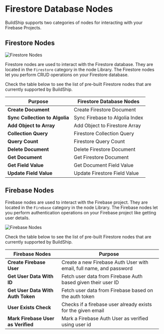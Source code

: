 # Firestore Database Nodes


BuildShip supports two categories of nodes for interacting with your Firebase Projects.

## Firestore Nodes

<Image src={firestoreList} alt='Firestore Nodes' width={1200} />

Firestore nodes are used to interact with the Firestore database. They are located in the `Firestore` category in the
node Library. The Firestore nodes let you perform CRUD operations on your Firestore database.

Check the table below to see the list of pre-built Firestore nodes that are currently supported by BuildShip.

| Purpose                        | Firestore Database Nodes       |
| ------------------------------ | ------------------------------ |
| **Create Document**            | Create Firestore Document      |
| **Sync Collection to Algolia** | Sync Firebase to Algolia Index |
| **Add Object to Array**        | Add Object to Firestore Array  |
| **Collection Query**           | Firestore Collection Query     |
| **Query Count**                | Firestore Query Count          |
| **Delete Document**            | Delete Firestore Document      |
| **Get Document**               | Get Firestore Document         |
| **Get Field Value**            | Get Document Field Value       |
| **Update Field Value**         | Update Firestore Field Value   |

## Firebase Nodes

Firebase nodes are used to interact with the Firebase project. They are located in the `Firebase` category in the node
Library. The Firebase nodes let you perform authentication operations on your Firebase project like getting user
details.

<Image src={firebaseList} alt='Firebase Nodes' width={1200} />

Check the table below to see the list of pre-built Firestore nodes that are currently supported by BuildShip.

| Firebase Nodes                     | Purpose                                                             |
| ---------------------------------- | ------------------------------------------------------------------- |
| **Create Firebase User**           | Create a new Firebase Auth User with email, full name, and password |
| **Get User Data With ID**          | Fetch user data from Firebase Auth based given their user ID        |
| **Get User Data With Auth Token**  | Fetch user data from Firebase based on the auth token               |
| **User Exists Check**              | Checks if a firebase user already exists for the given email        |
| **Mark Firebase User as Verified** | Mark a Firebase Auth User as verified using user id                 |
